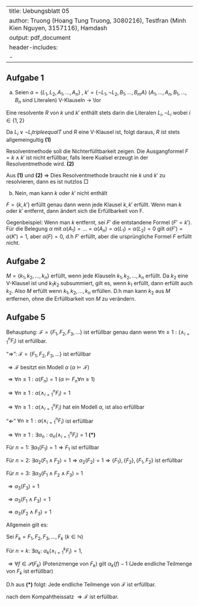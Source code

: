 
---
title: Uebungsblatt 05
author: Truong (Hoang Tung Truong, 3080216), Testfran (Minh Kien Nguyen, 3157116), Hamdash
output: pdf_document
header-includes:
   - \usepackage{amssymb}
---

## Aufgabe 1
a. Seien $a = \{L_1, L_2, A_1, ... , A_n\}$ , $k' = \{\neg L_1, \neg L_2, B_1, ..., B_mA\}$ ($A_1, ..., A_n,B_1,...,B_n$ sind Literalen) V-Klauseln -> \\lor

Eine resolvente $R$ von $k$ und $k'$ enthält stets darin die Literalen $L_i, \neg L_i$ wobei $i \in \{1,2\}$

Da $L_i \lor \neg L_i tripleequal T$ und $R$ eine V-Klausel ist, folgt daraus, $R$ ist stets allgemeingultig **(1)**

Resolventmethode soll die Nichterfülltbarkeit zeigen. Die Ausgangformel $F = k \land k'$  ist nicht erfüllbar, falls leere Kualsel erzeugt in der Resolventmethode wird. **(2)**

Aus **(1)** und **(2)** $\Rightarrow$ Dies Resolventmethode braucht nie $k$ und $k'$ zu resolvieren, dann es ist nutzlos $\Box$

b. Nein, man kann $k$ oder $k'$ nicht enthält

$F = \{k,k'\}$ erfüllt genau dann wenn jede Klausel $k,k'$ erfüllt. Wenn man $k$ oder $k'$ entfernt, dann ändert sich die Erfüllbarkeit von F.

Gegenbeispiel: Wenn man $k$ entfernt, sei $F'$ die entstandene Formel ($F' = k'$). Für die Belegung $\alpha$ mit $\alpha(A_1) = ... = \alpha(A_n) = \alpha(L_1) = \alpha(L_2) =0$ gilt $\alpha(F') = \alpha(K') =1$, aber $\alpha(F) =0$, d.h $F'$ erfüllt, aber die ursprüngliche Formel $F$ erfüllt nicht.

## Aufgabe 2
$M = \{k_1, k_2,...,k_n\}$ erfüllt, wenn jede Klauseln $k_1,k_2,...,k_n$ erfüllt. Da $k_2$ eine V-Klausel ist und $k_1 k_2$ subsummiert, gilt es, wenn $k_1$ erfüllt, dann erfüllt auch $k_2$. Also $M$ erfüllt wenn $k_1,k_2,...,k_n$ erfüllen. D.h man kann $k_2$ aus $M$ ertfernen, ohne die Erfüllbarkeit von $M$ zu verändern.


## Aufgabe 5

Behauptung: $\mathcal{F} = \{F_1, F_2, F_3, ... \}$ ist erfüllbar genau dann wenn $\forall n \geq 1: (\land^{n}_{i=1} F_i)$ ist erfüllbar.

"$\Rightarrow$": $\mathcal{F} = \{F_1, F_2, F_3, ... \}$ ist erfüllbar

$\Rightarrow \mathcal{F}$ besitzt ein Modell $\alpha$ ($\alpha \vDash \mathcal{F}$)

$\Rightarrow \forall n \geq 1: \alpha(F_n) =1$ ($\alpha \vDash F_n \forall n \geq 1$)

$\Rightarrow \forall n \geq 1: \alpha(\land^{n}_{i=1} F_i) =1$

$\Rightarrow \forall n \geq 1: \alpha(\land^{n}_{i=1} F_i)$ hat ein Modell $\alpha$, ist also erfüllbar

"$\Leftarrow$" $\forall n \geq 1: \alpha(\land^{n}_{i=1} F_i)$ ist erfüllbar

$\Rightarrow \forall n \geq1: \exists \alpha_n: \alpha_n(\land^{n}_{i=1} F_i) = 1$ **(\*)**

  Für $n=1$: $\exists \alpha_1 (F_1) =1 \Rightarrow {F_1}$ ist erfüllbar

  Für $n=2$: $\exists \alpha_2 (F_1 \land F_2) =1\Rightarrow \alpha_2 (F_2) =1 \Rightarrow \{F_1\}, \{F_2\}, \{F_1, F_2\}$ ist erfüllbar

  Für $n=3$: $\exists \alpha_3 (F_1 \land F_2 \land F_3) =1$

$\Rightarrow \alpha_3(F_3) =1$

$\Rightarrow \alpha_3(F_1 \land F_3) =1$

$\Rightarrow \alpha_3(F_2 \land F_3) =1$

Allgemein gilt es:

Sei $F_k = {F_1, F_2, F_3, ... , F_k}$ ($k \in \mathbb{N}$)

Für $n=k$: $\exists \alpha_k$: $\alpha_k (\land^{k}_{i=1} F_i) =1$,

$\Rightarrow \forall f \in \mathcal{P}(F_k)$ (Potenzmenge von $F_k$) gilt $\alpha_k(f) -1$ (Jede endliche Teilmenge von $F_k$ ist erfüllbar)

D.h aus **(\*)** folgt: Jede endliche Teilmenge von $\mathcal{F}$ ist erfüllbar.

nach dem Kompahtheissatz $\Rightarrow \mathcal{F}$ ist erfüllbar.
